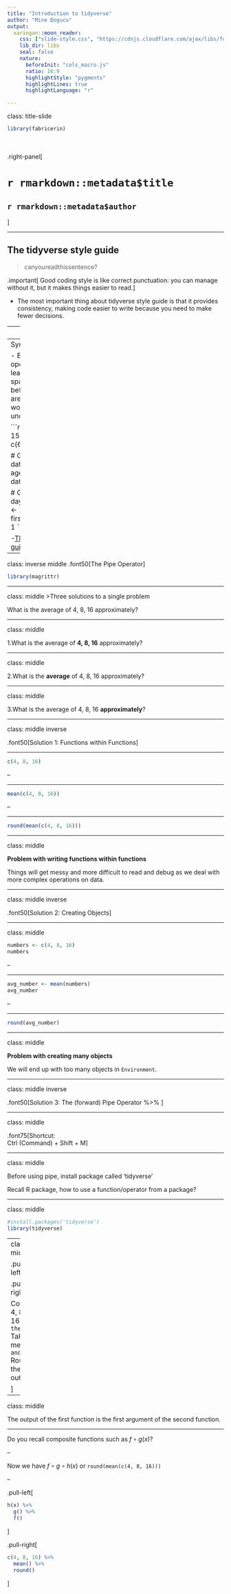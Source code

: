 ```yaml
---
title: "Introduction to tidyverse"
author: "Mine Dogucu"
output: 
  xaringan::moon_reader:
    css: ["slide-style.css", "https://cdnjs.cloudflare.com/ajax/libs/font-awesome/5.15.3/css/all.min.css"]
    lib_dir: libs
    seal: false
    nature:
      beforeInit: "cols_macro.js"
      ratio: 16:9
      highlightStyle: "pygments"
      highlightLines: true
      highlightLanguage: "r"

---
```


class: title-slide

```r
library(fabricerin)

```

<br>
<br>
.right-panel[ 

# `r rmarkdown::metadata$title`
## `r rmarkdown::metadata$author`

]



---

## The tidyverse style guide

>canyoureadthissentence?  

.important[
Good coding style is like correct punctuation: you can manage without it, but it makes things easier to read.
]


- The most important thing about tidyverse style guide is that it provides consistency, making code easier to write because you need to make fewer decisions.


---
File names

- Avoid using special characters in file names - stick with numbers, letters, -, and _.

```r
# Good
fit_models.R
utility_functions.R

# Bad
fit models.R
foo.r
stuff.r
```

---
Syntax

- Before and after operators (e.g. <-, =) leave spaces.
- Put a space after a comma, not before.
- Object names are all lower case, with words separated by an underscore.

```r
# Good
age <- c(6, 9, 15)
# Bad
age <- c(6,9,15)

# Good
data.frame(age_kid = age)
# Bad
data.frame(Age_kid=age)

# Good
day_one <- 1
day_1 <- 1
# Bad
DayOne <- 1
first_day_of_the_month <- 1
```


-[The tidyverse style guide](https://style.tidyverse.org/)
---
class: inverse middle
.font50[The Pipe Operator]

```r
library(magrittr)
```


---

class: middle
>Three solutions to a single problem

What is the average of 4, 8, 16 approximately?

---

class: middle

1.What is the average of **4, 8, 16** approximately?

---

class: middle

2.What is the **average** of 4, 8, 16 approximately?

---

class: middle

3.What is the average of 4, 8, 16 **approximately**?

---

class: middle inverse

.font50[Solution 1: Functions within Functions]

---

```r
c(4, 8, 16)
```

--

<hr>

```r
mean(c(4, 8, 16))
```

--

<hr>

```r
round(mean(c(4, 8, 16)))
```

---

class: middle

**Problem with writing functions within functions**

Things will get messy and more difficult to read and debug as we deal with more complex operations on data.

---

class: middle inverse

.font50[Solution 2: Creating Objects]

---

class: middle

```r
numbers <- c(4, 8, 16)
numbers
```

--

<hr>

```r
avg_number <- mean(numbers)
avg_number
```

--

<hr>

```r
round(avg_number)
```

---

class: middle

**Problem with creating many objects**

We will end up with too many objects in `Environment`. 

---

class: middle inverse

.font50[Solution 3: The (forward) Pipe Operator %>% ]

---

class: middle

.font75[Shortcut: <br>Ctrl (Command) + Shift + M]

---

class: middle

Before using pipe, install package called 'tidyverse'

Recall R package, how to use a function/operator from a package?

---

class: middle

```r
#install.packages('tidyverse')
library(tidyverse)
```

---
class: middle

.pull-left[
```r
c(4, 8, 16) %>% 
  mean() %>% 
  round()
```
]

.pull-right[

Combine 4, 8, and 16 `and then`  
Take the mean   `and then`  
Round the output

]


---

class: middle

The output of the first function is the first argument of the second function.

---

Do you recall composite functions such as $f \circ g(x)$?

--

Now we have $f \circ g \circ h (x)$ or `round(mean(c(4, 8, 16)))`

--

.pull-left[

```r
h(x) %>% 
  g() %>% 
  f()
```

]

.pull-right[

```r
c(4, 8, 16) %>% 
  mean() %>% 
  round()
```

]
